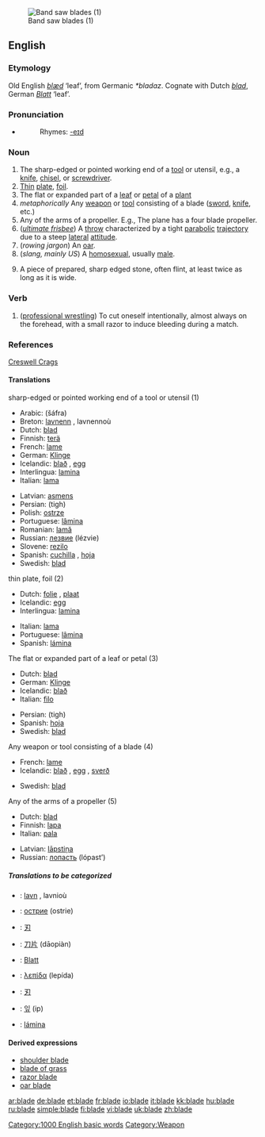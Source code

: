 [[Image:Band saw blades.jpg|thumb|right|Band saw blades (1)]]
==English==

===Etymology===
Old English ''[[blæd]]'' ‘leaf’, from Germanic ''*bladaz''. Cognate with Dutch ''[[blad]]'', German ''[[Blatt]]'' ‘leaf’.

===Pronunciation===
*{{audio|en-us-blade.ogg|Audio (US)}}
*:Rhymes: [[Rhymes:English:-eɪd|-eɪd]]

===Noun===
{{en-noun}}

#The sharp-edged or pointed working end of a [[tool]] or utensil, e.g., a [[knife]], [[chisel]], or [[screwdriver]].
#[[thin|Thin]] [[plate]], [[foil]].
# The flat or expanded part of a [[leaf]] or [[petal]] of a [[plant]] 
#''metaphorically'' Any [[weapon]] or [[tool]] consisting of a blade ([[sword]], [[knife]], etc.)
#Any of the arms of a propeller. E.g., The plane has a four blade propeller.
#(''[[ultimate frisbee]]'') A [[throw]] characterized by a tight [[parabolic]] [[trajectory]] due to a steep [[lateral]] [[attitude]].
#(''rowing jargon'') An [[oar]].
#(''slang, mainly US'') A [[homosexual]], usually [[male]].
#{{archaeology}} A piece of prepared, sharp edged stone, often flint, at least twice as long as it is wide.

===Verb===
{{en-verb}}

#([[professional wrestling]]) To cut oneself intentionally, almost always on the forehead, with a small razor to induce bleeding during a match.

===References===
{{archaeology}} [http://www.creswell-crags.org.uk/Books_and_links/Glossary.htm#B Creswell Crags]

====Translations====
;sharp-edged or pointed working end of a tool or utensil (1)
{{top}}
*Arabic: {{ARchar|[[شفرة]]}} (šáfra) {{f}}
*Breton: [[lavnenn]] {{f}}, lavnennoù {{p}}
*Dutch: [[blad]] {{n}}
*Finnish: [[terä]]
*French: [[lame]] {{f}}
*German: [[Klinge]] {{f}}
*Icelandic: [[blað]] {{n}}, [[egg]] {{f}}
*Interlingua: [[lamina]]
*Italian: [[lama]] {{f}}
{{mid}}
*Latvian: [[asmens]] {{m}}
*Persian: {{FAchar|[[تیغ]]}} (tigh)
*Polish: [[ostrze]] {{n}}
*Portuguese: [[lâmina]] {{f}}
*Romanian: [[lamă]] {{f}}
*Russian: [[лезвие]] (lézvie) {{n}}
*Slovene: [[rezilo]] {{n}}
*Spanish: [[cuchilla]] {{f}}, [[hoja]] {{f}}
*Swedish: [[blad]] {{n}}
{{bottom}}

;thin plate, foil (2)
{{top}}
*Dutch: [[folie]] {{m}}, [[plaat]] {{f}}
*Icelandic: [[egg]] {{f}}
*Interlingua: [[lamina]]
{{mid}}
*Italian: [[lama]] {{f}}
*Portuguese: [[lâmina]] {{f}}
*Spanish: [[lámina]] {{f}}
{{bottom}}

;The flat or expanded part of a leaf or petal (3)
{{top}}
*Dutch: [[blad]] {{n}}
*German: [[Klinge]] {{f}}
*Icelandic: [[blað]] {{n}}
*Italian: [[filo]] {{m}}
{{mid}}
*Persian: {{FAchar|[[تیغ]]}} (tigh)
*Spanish: [[hoja]] {{f}}
*Swedish: [[blad]] {{n}}
{{bottom}}

;Any weapon or tool consisting of a blade (4)
{{top}}
*French: [[lame]] {{f}}
*Icelandic: [[blað]] {{n}}, [[egg]] {{f}}, [[sverð]] {{n}}
{{mid}}
*Swedish: [[blad]] {{n}}
{{bottom}}

;Any of the arms of a propeller (5)
{{top}}
*Dutch: [[blad]] {{n}}
*Finnish: [[lapa]]
*Italian: [[pala]] {{f}}
{{mid}}
*Latvian: [[lāpstiņa]] {{f}}
*Russian: [[лопасть]] (lópast’) {{f}}
{{bottom}}

=====Translations to be categorized=====
{{checktrans}}
{{top}}
*{{ttbc|Breton}}: [[lavn]] {{m}}, lavnioù {{p}}
*{{ttbc|Bulgarian}}: [[острие]] (ostrie) {{n}}
*{{ttbc|CJKV Characters}}: [[刃]]
*{{ttbc|Chinese}}: [[刀片]] (dāopiàn)
{{mid}}
*{{ttbc|German}}: [[Blatt]] {{n}}
*{{ttbc|Greek}}: [[λεπίδα]] (lepída) {{f}}
*{{ttbc|Japanese}}: [[刃]]
*{{ttbc|Korean}}: [[잎]] (ip)
*{{ttbc|Spanish}}: [[lámina]] {{f}}
{{bottom}}

====Derived expressions====
*[[shoulder blade]]
*[[blade of grass]]
*[[razor blade]]
*[[oar blade]]

[[Category:1000 English basic words]]
[[Category:Weapon]]

[[ar:blade]]
[[de:blade]]
[[et:blade]]
[[fr:blade]]
[[io:blade]]
[[it:blade]]
[[kk:blade]]
[[hu:blade]]
[[ru:blade]]
[[simple:blade]]
[[fi:blade]]
[[vi:blade]]
[[uk:blade]]
[[zh:blade]]